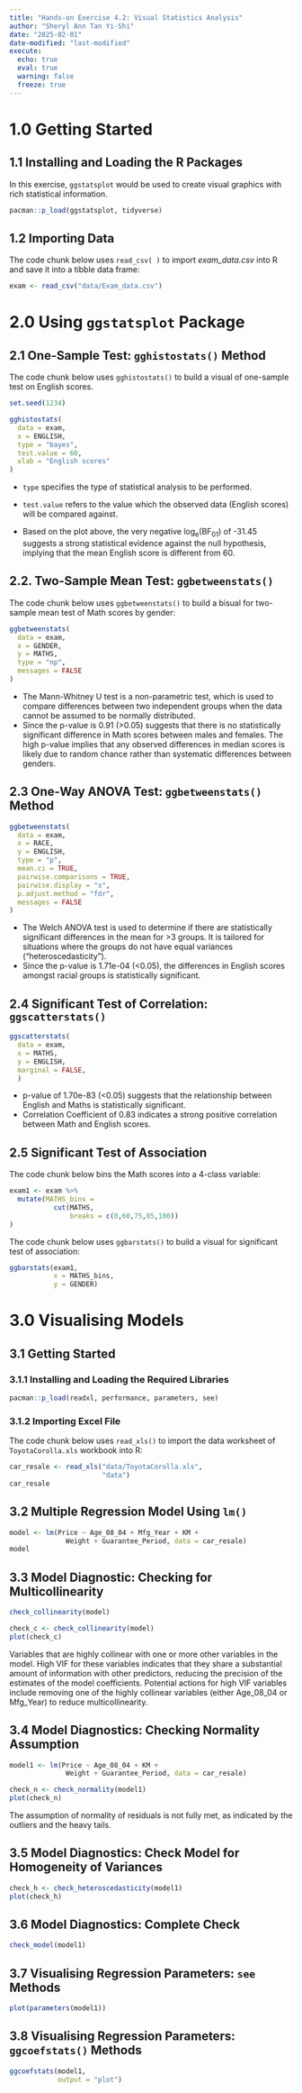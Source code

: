 ```yaml
---
title: "Hands-on Exercise 4.2: Visual Statistics Analysis"
author: "Sheryl Ann Tan Yi-Shi"
date: "2025-02-01"
date-modified: "last-modified"
execute: 
  echo: true
  eval: true
  warning: false
  freeze: true
---
```


# 1.0 Getting Started

## 1.1 Installing and Loading the R Packages

In this exercise, `ggstatsplot` would be used to create visual graphics with rich statistical information.

```r
pacman::p_load(ggstatsplot, tidyverse)
```

## 1.2 Importing Data

The code chunk below uses `read_csv( )` to import *exam_data.csv* into R and save it into a tibble data frame:

```r
exam <- read_csv("data/Exam_data.csv")
```

# 2.0 Using `ggstatsplot` Package

## 2.1 One-Sample Test: `gghistostats()` Method

The code chunk below uses `gghistostats()` to build a visual of one-sample test on English scores.

```r
set.seed(1234)

gghistostats(
  data = exam,
  x = ENGLISH,
  type = "bayes",
  test.value = 60,
  xlab = "English scores"
)
```

::: callout-note
-   `type` specifies the type of statistical analysis to be performed.

-   `test.value` refers to the value which the observed data (English scores) will be compared against.

-   Based on the plot above, the very negative log~e~(BF~01~) of -31.45 suggests a strong statistical evidence against the null hypothesis, implying that the mean English score is different from 60.
:::

## 2.2. Two-Sample Mean Test: `ggbetweenstats()`

The code chunk below uses `ggbetweenstats()` to build a bisual for two-sample mean test of Math scores by gender:

```r
ggbetweenstats(
  data = exam,
  x = GENDER, 
  y = MATHS,
  type = "np",
  messages = FALSE
)
```

::: callout-note
-   The Mann-Whitney U test is a non-parametric test, which is used to compare differences between two independent groups when the data cannot be assumed to be normally distributed.
-   Since the p-value is 0.91 (\>0.05) suggests that there is no statistically significant difference in Math scores between males and females. The high p-value implies that any observed differences in median scores is likely due to random chance rather than systematic differences between genders.
:::

## 2.3 One-Way ANOVA Test: `ggbetweenstats()` Method

```r
ggbetweenstats(
  data = exam,
  x = RACE, 
  y = ENGLISH,
  type = "p",
  mean.ci = TRUE, 
  pairwise.comparisons = TRUE, 
  pairwise.display = "s",
  p.adjust.method = "fdr",
  messages = FALSE
)
```

::: callout-note
-   The Welch ANOVA test is used to determine if there are statistically significant differences in the mean for \>3 groups. It is tailored for situations where the groups do not have equal variances ("heteroscedasticity").
-   Since the p-value is 1.71e-04 (\<0.05), the differences in English scores amongst racial groups is statistically significant.
:::

## 2.4 Significant Test of Correlation: `ggscatterstats()`

```r
ggscatterstats(
  data = exam,
  x = MATHS,
  y = ENGLISH,
  marginal = FALSE,
  )
```

::: callout-note
-   p-value of 1.70e-83 (\<0.05) suggests that the relationship between English and Maths is statistically significant.
-   Correlation Coefficient of 0.83 indicates a strong positive correlation between Math and English scores.
:::

## 2.5 Significant Test of Association

The code chunk below bins the Math scores into a 4-class variable:

```r
exam1 <- exam %>% 
  mutate(MATHS_bins = 
           cut(MATHS, 
               breaks = c(0,60,75,85,100))
)
```

The code chunk below uses `ggbarstats()` to build a visual for significant test of association:

```r
ggbarstats(exam1, 
           x = MATHS_bins, 
           y = GENDER)
```

# 3.0 Visualising Models

## 3.1 Getting Started

### 3.1.1 Installing and Loading the Required Libraries

```r
pacman::p_load(readxl, performance, parameters, see)
```

### 3.1.2 Importing Excel File

The code chunk below uses `read_xls()` to import the data worksheet of `ToyotaCorolla.xls` workbook into R:

```r
car_resale <- read_xls("data/ToyotaCorolla.xls", 
                       "data")
car_resale
```

## 3.2 Multiple Regression Model Using `lm()`

```r
model <- lm(Price ~ Age_08_04 + Mfg_Year + KM + 
              Weight + Guarantee_Period, data = car_resale)
model
```

## 3.3 Model Diagnostic: Checking for Multicollinearity

```r
check_collinearity(model)
```

```r
check_c <- check_collinearity(model)
plot(check_c)
```

Variables that are highly collinear with one or more other variables in the model. High VIF for these variables indicates that they share a substantial amount of information with other predictors, reducing the precision of the estimates of the model coefficients. Potential actions for high VIF variables include removing one of the highly collinear variables (either Age_08_04 or Mfg_Year) to reduce multicollinearity.

## 3.4 Model Diagnostics: Checking Normality Assumption

```r
model1 <- lm(Price ~ Age_08_04 + KM + 
              Weight + Guarantee_Period, data = car_resale)
```

```r
check_n <- check_normality(model1)
plot(check_n)
```

The assumption of normality of residuals is not fully met, as indicated by the outliers and the heavy tails.

## 3.5 Model Diagnostics: Check Model for Homogeneity of Variances

```r
check_h <- check_heteroscedasticity(model1)
plot(check_h)
```

## 3.6 Model Diagnostics: Complete Check

```r
check_model(model1)
```

## 3.7 Visualising Regression Parameters: `see` Methods

```r
plot(parameters(model1))
```

## 3.8 Visualising Regression Parameters: `ggcoefstats()` Methods

```r
ggcoefstats(model1, 
            output = "plot")
```
